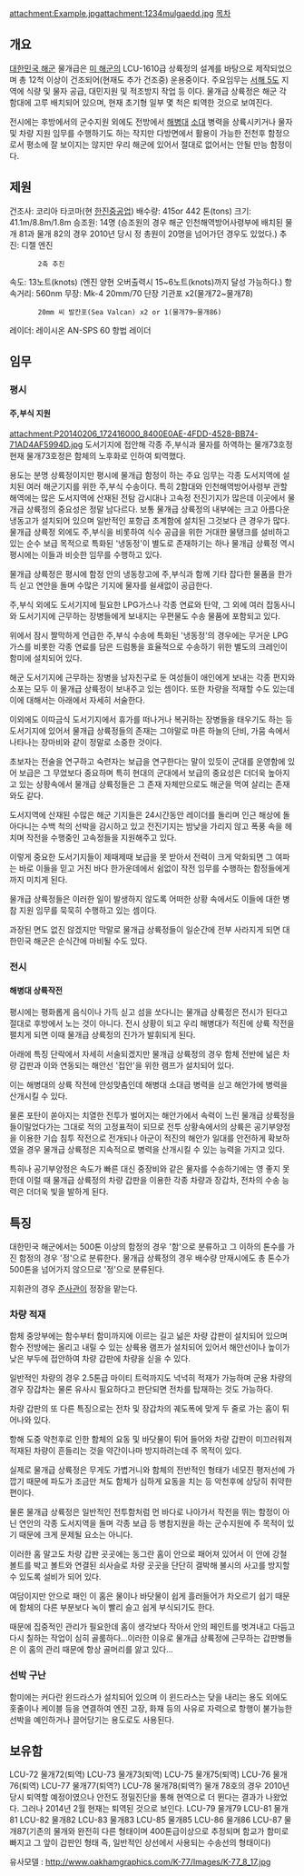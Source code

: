 attachment:Example.jpgattachment:1234mulgaedd.jpg
[[목차]]
== 개요 ==
[[대한민국 해군]] 물개급은 [[미 해군]]의 LCU-1610급 상륙정의 설계를 바탕으로 제작되었으며 총 12척 이상이 건조되어(현재도 추가 건조중) 운용중이다. 주요임무는 [[서해 5도]] 지역에 식량 및 물자 공급, 대민지원 및 적조방지 작업 등 이다. 물개급 상륙정은 해군 각 함대에 고루 배치되어 있으며, 현재 초기형 일부 몇 척은 퇴역한 것으로 보여진다.

전시에는 후방에서의 군수지원 외에도 전방에서 [[해병대]] [[소대]] 병력을 상륙시키거나 물자 및 차량 지원 임무를 수행하기도 하는 작지만 다방면에서 활용이 가능한 전천후 함정으로서 평소에 잘 보이지는 않지만 우리 해군에 있어서 절대로 없어서는 안될 만능 함정이다.

== 제원 ==
건조사: 코리아 타코마(현 [[한진중공업]])
배수량: 415or 442 톤(tons)
크기: 41.1m/8.8m/1.8m
승조원: 14명
(승조원의 경우 해군 인천해역방어사령부에 배치된 물개 81과 물개 82의 경우 2010년 당시 정 총원이 20명을 넘어가던 경우도 있었다.)
추진: 디젤 엔진
        2축 추진
속도: 13노트(knots)
(엔진 양현 오버출력시 15~6노트(knots)까지 달성 가능하다.)
항속거리: 560nm
무장: Mk-4 20mm/70 단장 기관포 x2(물개72~물개78)
        20mm 씨 발칸포(Sea Valcan) x2 or 1(물개79~물개86)
레이더: 레이시온 AN-SPS 60 항법 레이더

== 임무 ==
=== 평시 ===
==== 주,부식 지원 ====



attachment:P20140206_172416000_8400E0AE-4FDD-4528-BB74-71AD4AF5994D.jpg
도서기지에 접안해 각종 주,부식과 물자를 하역하는 물개73호정
현재 물개73호정은 함체의 노후화로 인하여 퇴역했다.

용도는 분명 상륙정이지만 평시에 물개급 함정이 하는 주요 임무는 각종 도서지역에 설치된 여러 해군기지를 위한 주,부식 수송이다. 특히 2함대와 인천해역방어사령부 관할 해역에는 많은 도서지역에 산재된 전탐 감시대나 고속정 전진기지가 많은데 이곳에서 물개급 상륙정의 중요성은 정말 남다르다. 보통 물개급 상륙정의 내부에는 크고 아름다운 냉동고가 설치되어 있으며 일반적인 포항급 초계함에 설치된 그것보다 큰 경우가 많다.
물개급 상륙정 외에도 주,부식을 비롯하여 식수 공급을 위한 거대한 물탱크를 설비하고 있는 순수 보급 목적으로 특화된 '냉동정'이 별도로 존재하기는 하나 물개급 상륙정 역시 평시에는 이들과 비슷한 임무를 수행하고 있다.

물개급 상륙정은 평시에 함정 안의 냉동창고에 주,부식과 함께 기타 잡다한 물품을 한가득 싣고 연안을 돌며 수많은 기지에 물자를 쉴새없이 공급한다.

주,부식 외에도 도서기지에 필요한 LPG가스나 각종 연료와 탄약, 그 외에 여러 잡동사니와 도서기지에 근무하는 장병들에게 보내지는 우편물도 수송 물품에 포함되고 있다.

위에서 잠시 짤막하게 언급한 주,부식 수송에 특화된 '냉동정'의 경우에는 무거운 LPG가스를 비롯한 각종 연료를 담은 드럼통을 효율적으로 수송하기 위한 별도의 크레인이 함미에 설치되어 있다.

해군 도서기지에 근무하는 장병을 남자친구로 둔 여성들이 애인에게 보내는 각종 편지와 소포는 모두 이 물개급 상륙정이 보내주고 있는 셈이다. 또한 차량을 적재할 수도 있는데 이에 대해서는 아래에서 자세히 서술한다.

이외에도 이따금식 도서기지에서 휴가를 떠나거나 복귀하는 장병들을 태우기도 하는 등 도서기지에 있어서 물개급 상륙정들의 존재는 그야말로 마른 하늘의 단비, 가뭄 속에서 나타나는 장마비와 같이 정말로 소중한 것이다.

초보자는 전술을 연구하고 숙련자는 보급을 연구한다는 말이 있듯이 군대를 운영함에 있어 보급은 그 무었보다 중요하며 특히 현대의 군대에서 보급의 중요성은 더더욱 높아지고 있는 상황속에서 물개급 상륙정들은 그 존재 자체만으로도 해군을 먹여 살리는 존재와도 같다.

도서지역에 산재된 수많은 해군 기지들은 24시간동안 레이더를 돌리며 인근 해상에 돌아다니는 수백 척의 선박을 감시하고 있고 전진기지는 밤낮을 가리지 않고 폭풍 속을 헤치며 작전을 수행중인 고속정들을 지원해주고 있다.

이렇게 중요한 도서기지들이 제때제때 보급을 못 받아서 전력이 크게 악화되면 그 여파는 바로 이들을 믿고 거친 바다 한가운데에서 쉼없이 작전 임무를 수행하는 함정들에게까지 미치게 된다.

물개급 상륙정들은 이러한 일이 발생하지 않도록 어떠한 상황 속에서도 이들에 대한 병참 지원 임무를 묵묵히 수행하고 있는 셈이다.

과장된 면도 없진 않겠지만 막말로 물개급 상륙정들이 일순간에 전부 사라지게 되면 대한민국 해군은 순식간에 마비될 수도 있다.
=== 전시 ===
==== 해병대 상륙작전 ====
평시에는 평화롭게 음식이나 가득 싣고 섬을 쏘다니는 물개급 상륙정은 전시가 된다고 절대로 후방에서 노는 것이 아니다.
전시 상황이 되고 우리 해병대가 적진에 상륙 작전을 펼치게 되면 이때 물개급 상륙정의 진가가 발휘되게 된다.

아래에 특징 단락에서 자세히 서술되겠지만 물개급 상륙정의 경우 함체 전반에 넒은 차량 갑판과 이와 연동되는 해안선 '접안'을 위한 램프가 설치되어 있다.

이는 해병대의 상륙 작전에 안성맞춤인데 해병대 소대급 병력을 싣고 해안가에 병력을 산개시킬 수 있다.

물론 포탄이 쏟아지는 치열한 전투가 벌어지는 해안가에서 속력이 느린 물개급 상륙정을 들이밀었다가는 그대로 적의 고정표적이 되므로 전투 상황속에서의 상륙은 공기부양정을 이용한 기습 침투 작전으로 전개되나 아군이 적진의 해안가 일대를 안전하게 확보하였을 경우 물개급 상륙정은 지속적으로 병력을 산개시킬 수 있는 능력을 가지고 있다.

특히나 공기부양정은 속도가 빠른 대신 중장비와 같은 물자를 수송하기에는 영 좋지 못한데 이럴 때 물개급 상륙정의 차량 갑판을 이용한 각종 차량과 장갑차, 전차의 수송 능력은 더더욱 빛을 발하게 된다.

== 특징 ==
대한민국 해군에서는 500톤 이상의 함정의 경우 '함'으로 분류하고 그 이하의 톤수를 가진 함정의 경우 '정'으로 분류한다.
물개급 상륙정의 경우 배수량 만재시에도 총 톤수가 500톤을 넘어가지 않으므로 '정'으로 분류된다.

지휘관의 경우 [[준사관]]이 정장을 맡는다.

=== 차량 적재 ===
함체 중앙부에는 함수부터 함미까지에 이르는 길고 넒은 차량 갑판이 설치되어 있으며 함수 전방에는 올리고 내릴 수 있는 상륙용 램프가 설치되어 있어서 해안선이나 높이가 낮은 부두에 접안하여 차량 갑판에 차량을 싣을 수 있다.

일반적인 차량의 경우 2.5톤급 마이티 트럭까지도 넉넉히 적재가 가능하며 군용 차량의 경우 장갑차는 물론 유사시 필요하다고 판단되면 전차를 탑재하는 것도 가능하다.

차량 갑판의 또 다른 특징으로는 전차 및 장갑차의 궤도폭에 맞게 두 줄로 가는 홈이 튀어나와 있다.

항해 도중 악천후로 인한 함체의 요동 및 바닷물이 튀어 들어와 차량 갑판이 미끄러워져 적재된 차량이 흔들리는 것을 약간이나마 방지하려는데 주 목적이 있다.

실제로 물개급 상륙정은 무게도 가볍거니와 함체의 전반적인 형태가 네모진 평저선에 가깝기 때문에 파도가 조금만 쳐도 함체가 심하게 요동을 치는 등 악천후에 상당히 취약한 편이다.

물론 물개급 상륙정은 일반적인 전투함처럼 먼 바다로 나아가서 작전을 뛰는 함정이 아닌 연안의 각종 도서지역을 돌며 각종 보급 등 병참지원을 하는 군수지원에 주 목적이 있기 때문에 크게 문제될 요소는 아니다.

이러한 홈 말고도 차량 갑판 곳곳에는 동그란 홈이 안으로 패어져 있어서 이 안에 강철 볼트를 박고 볼트와 연결된 쇠사슬로 차량 곳곳을 단단히 결박해 불시의 사고를 방지할 수 있도록 설비가 되어 있다.

여담이지만 안으로 패인 이 홈은 물이나 바닷물이 쉽게 흘러들어가 차오르기 쉽기 때문에 함체의 다른 부분보다 녹이 빨리 슬고 쉽게 부식되기도 한다.

때문에 집중적인 관리가 필요한데 홈이 생각보다 작아서 안의 페인트를 벗겨내고 다듬고 다시 칠하는 작업이 심히 골룸하다...이러한 이유로 물개급 상륙정에 근무하는 갑판병들은 이 홈의 관리 때문에 항상 골머리를 앓고 있다...

=== 선박 구난 ===
함미에는 커다란 윈드라스가 설치되어 있으며 이 윈드라스는 닺을 내리는 용도 외에도 홋줄이나 케이블 등을 연결하여 엔진 고장, 화재 등의 사유로 자력으로 항행이 불가능한 선박을 예인하거나 끌어당기는 용도로도 사용된다.

== 보유함 ==

LCU-72 물개72(퇴역)
LCU-73 물개73(퇴역)
LCU-75 물개75(퇴역)
LCU-76 물개76(퇴역)
LCU-77 물개77(퇴역?)
LCU-78 물개78(퇴역?)
물개 78호의 경우 2010년 당시 퇴역할 예정이였으나 안전도 정밀진단을 통해 현역으로 더 뛴다는 결과가 나왔었다.
그러나 2014년 2월 현재는 퇴역된 것으로 보인다.
LCU-79 물개79
LCU-81 물개81
LCU-82 물개82
LCU-83 물개83
LCU-85 물개85
LCU-86 물개86
LCU-87 물개87(기존의 물개와 완전히 다른 형태이며 400톤급이상으로 추정되며 함교가 함미로 빠지고 그 앞이 갑판인 형태 즉, 일반적인 상선에서 사용되는 수송선의 형태이다)

유사모델 : http://www.oakhamgraphics.com/K-77/Images/K-77_8_17.jpg


